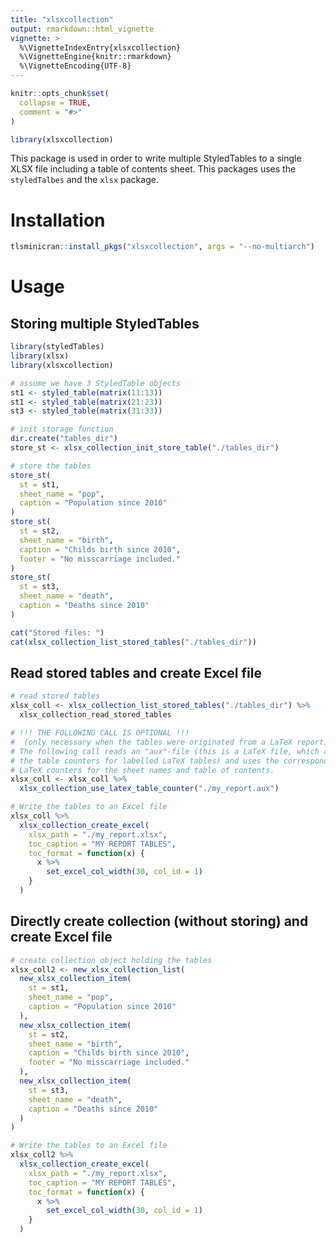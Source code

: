 ```yaml
---
title: "xlsxcollection"
output: rmarkdown::html_vignette
vignette: >
  %\VignetteIndexEntry{xlsxcollection}
  %\VignetteEngine{knitr::rmarkdown}
  %\VignetteEncoding{UTF-8}
---
```


```r
knitr::opts_chunk$set(
  collapse = TRUE,
  comment = "#>"
)
```

```r
library(xlsxcollection)
```

This package is used in order to write multiple StyledTables to
a single XLSX file including a table of contents sheet.
This packages uses the `styledTalbes` and the `xlsx` package.

# Installation

```r
tlsminicran::install_pkgs("xlsxcollection", args = "--no-multiarch")
```

# Usage

## Storing multiple StyledTables

```r
library(styledTables)
library(xlsx)
library(xlsxcollection)

# assume we have 3 StyledTable objects
st1 <- styled_table(matrix(11:13))
st1 <- styled_table(matrix(21:23))
st3 <- styled_table(matrix(31:33))

# init storage function
dir.create("tables_dir")
store_st <- xlsx_collection_init_store_table("./tables_dir")

# store the tables
store_st(
  st = st1,
  sheet_name = "pop",
  caption = "Population since 2010"
)
store_st(
  st = st2,
  sheet_name = "birth",
  caption = "Childs birth since 2010",
  footer = "No misscarriage included."
)
store_st(
  st = st3,
  sheet_name = "death",
  caption = "Deaths since 2010"
)

cat("Stored files: ")
cat(xlsx_collection_list_stored_tables("./tables_dir"))
```

## Read stored tables and create Excel file

```r
# read stored tables
xlsx_coll <- xlsx_collection_list_stored_tables("./tables_dir") %>%
  xlsx_collection_read_stored_tables

# !!! THE FOLLOWING CALL IS OPTIONAL !!!
#  (only necessary when the tables were originated from a LaTeX report):
# The following call reads an "aux"-file (this is a LaTeX file, which also holds
# the table counters for labelled LaTeX tables) and uses the corresponding
# LaTeX counters for the sheet names and table of contents.
xlsx_coll <- xlsx_coll %>%
  xlsx_collection_use_latex_table_counter("./my_report.aux")

# Write the tables to an Excel file
xlsx_coll %>%
  xlsx_collection_create_excel(
    xlsx_path = "./my_report.xlsx",
    toc_caption = "MY REPORT TABLES",
    toc_format = function(x) {
      x %>%
        set_excel_col_width(30, col_id = 1)
    }
  )
```

## Directly create collection (without storing) and create Excel file

```r
# create collection object holding the tables
xlsx_coll2 <- new_xlsx_collection_list(
  new_xlsx_collection_item(
    st = st1,
    sheet_name = "pop",
    caption = "Population since 2010"
  ),
  new_xlsx_collection_item(
    st = st2,
    sheet_name = "birth",
    caption = "Childs birth since 2010",
    footer = "No misscarriage included."
  ),
  new_xlsx_collection_item(
    st = st3,
    sheet_name = "death",
    caption = "Deaths since 2010"
  )
)

# Write the tables to an Excel file
xlsx_coll2 %>%
  xlsx_collection_create_excel(
    xlsx_path = "./my_report.xlsx",
    toc_caption = "MY REPORT TABLES",
    toc_format = function(x) {
      x %>%
        set_excel_col_width(30, col_id = 1)
    }
  )
```
